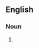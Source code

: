 {{also|Aquifers}}

==English==

===Noun===
{{head|en|noun plural form}}

# {{plural of|aquifer|lang=en}}